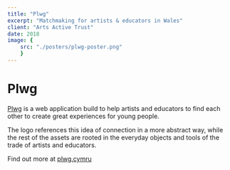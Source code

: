 ```yaml
---
title: "Plwg"
excerpt: "Matchmaking for artists & educators in Wales"
client: "Arts Active Trust"
date: 2018
image: { 
	src: "./posters/plwg-poster.png" 
	}
---
```



# Plwg

<a href="https://plwg.cymru">Plwg</a> is a web application build to help artists
and educators to find each other to create great experiences for young people.

<Vimeo
posterQuality="max"
	class="video"
	id="351208017"
/>

The logo references this idea of connection in a more abstract way, while the rest of the assets are rooted in the everyday objects and tools of the trade of artists and educators.

Find out more at <a href="https://plwg.cymru">plwg.cymru</a>
